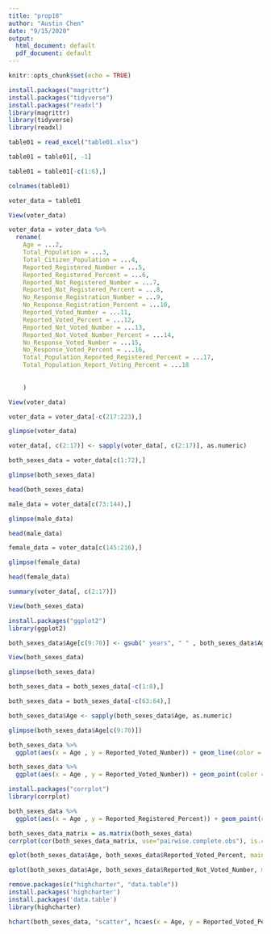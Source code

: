 ```yaml
---
title: "prop18"
author: "Austin Chen"
date: "9/15/2020"
output:
  html_document: default
  pdf_document: default
---
```


```r
knitr::opts_chunk$set(echo = TRUE)
```

```r
install.packages("magrittr")
install.packages("tidyverse")
install.packages("readxl")
library(magrittr)
library(tidyverse)
library(readxl)
```
```r
table01 = read_excel("table01.xlsx")
```


```r
table01 = table01[, -1]
```

```r
table01 = table01[-c(1:6),]
```

```r
colnames(table01)
```

```r
voter_data = table01
```

```r
View(voter_data)
```


```r
voter_data = voter_data %>% 
  rename(
    Age = ...2,
    Total_Population = ...3,
    Total_Citizen_Population = ...4,
    Reported_Registered_Number = ...5,
    Reported_Registered_Percent = ...6,
    Reported_Not_Registered_Number = ...7,
    Reported_Not_Registered_Percent = ...8,
    No_Response_Registration_Number = ...9,
    No_Response_Registration_Percent = ...10,
    Reported_Voted_Number = ...11,
    Reported_Voted_Percent = ...12,
    Reported_Not_Voted_Number = ...13,
    Reported_Not_Voted_Number_Percent = ...14,
    No_Response_Voted_Number = ...15,
    No_Response_Voted_Percent = ...16, 
    Total_Population_Reported_Registered_Percent = ...17,
    Total_Population_Report_Voting_Percent = ...18
    
    
    )
```

```r
View(voter_data)
```

```r
voter_data = voter_data[-c(217:223),]
```

```r
glimpse(voter_data)
```

```r
voter_data[, c(2:17)] <- sapply(voter_data[, c(2:17)], as.numeric)
```

```r
both_sexes_data = voter_data[c(1:72),]
```

```r
glimpse(both_sexes_data)
```


```r
head(both_sexes_data)
```

```r
male_data = voter_data[c(73:144),]
```

```r
glimpse(male_data)
```

```r
head(male_data)
```

```r
female_data = voter_data[c(145:216),]
```

```r
glimpse(female_data)
```

```r
head(female_data)
```



```r
summary(voter_data[, c(2:17)])
```
```r
View(both_sexes_data)
```

```r
install.packages("ggplot2")
library(ggplot2)
```


```r
both_sexes_data$Age[c(9:70)] <- gsub(" years", " " , both_sexes_data$Age[c(9:70)] )
```

```r
View(both_sexes_data)
```

```r
glimpse(both_sexes_data)
```
```r
both_sexes_data = both_sexes_data[-c(1:8),]

```

```r
both_sexes_data = both_sexes_data[-c(63:64),]
```

```r
both_sexes_data$Age <- sapply(both_sexes_data$Age, as.numeric)
```

```r
glimpse(both_sexes_data$Age[c(9:70)])
```



```r
both_sexes_data %>% 
  ggplot(aes(x = Age , y = Reported_Voted_Number)) + geom_line(color = "blue") +ggtitle("Age vs. Number of People Voted in 2018")
```
```r
both_sexes_data %>% 
  ggplot(aes(x = Age , y = Reported_Voted_Number)) + geom_point(color = "orange") +ggtitle("Age vs. Number of People Voted in 2018")
```

```r
install.packages("corrplot")
library(corrplot)
```
```r
both_sexes_data %>% 
  ggplot(aes(x = Age , y = Reported_Registered_Percent)) + geom_point(color = "purple") +ggtitle("Age vs. Percentage of People Registered to Vote in 2018")
```



```r
both_sexes_data_matrix = as.matrix(both_sexes_data)
corrplot(cor(both_sexes_data_matrix, use="pairwise.complete.obs"), is.corr = FALSE, method = "circle", type = "lower")
```

```r
qplot(both_sexes_data$Age, both_sexes_data$Reported_Voted_Percent, main = "Plot of Age vs. Reported Voted Percent", xlab = "Age", ylab = "Reported Voted Percent", colour = both_sexes_data$Age) 
```

```r
qplot(both_sexes_data$Age, both_sexes_data$Reported_Not_Voted_Number, main = "Plot of Age vs. Reported Not Voted Number in thousands", xlab = "Age", ylab = "Reported Not Voted Number in thousands", colour = both_sexes_data$Age) 
```

```r
remove.packages(c("highcharter", "data.table"))
install.packages('highcharter')
install.packages('data.table')
library(highcharter)
```

```r
hchart(both_sexes_data, "scatter", hcaes(x = Age, y = Reported_Voted_Percent))  
```
